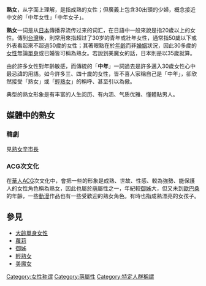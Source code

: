 {{unreferenced|time=2016-05-27T06:48:42+00:00}}
'''熟女'''，从字面上理解，是指成熟的女性；但廣義上包含30出頭的少婦，概念接近中文的「中年女性」「中年女子」。

'''熟女'''一词是从[[日本|日本]]傳播界流传过来的词汇，在日語中一般來說是指20歲以上的女性。傳到[[台灣|台灣]]後，則常用來指超过了30岁的青年或壯年女性，通常指50歲以下或外表看起來不超過50歲的女性；其著眼點在於[[年齡|年齡]]而非[[婚姻|婚姻]]狀況，因此30多歲的[[女性|女性]]無論[[單身|單身]]或已婚皆可稱為熟女。若說到美魔女的話，日本則是以35歲就算。

由於許多女性對年齡敏感，而傳統的「'''中年'''」一詞過去是許多邁入30歲女性心中最忌諱的用語。如今許多三、四十歲的女性，皆不喜人家稱自己是「中年」，卻欣然接受「熟女」或「[[輕熟女|輕熟女]]」的稱呼、甚至引以為傲。

典型的熟女形象是有丰富的人生阅历、有内涵、气质优雅、懂體貼男人。

==媒體中的熟女==
===韓劇===
見[[熟女辛市長|熟女辛市長]]

===ACG次文化===
{{See|日本動漫迷使用術語列表}}
在[[華人|華人]]ACG次文化中，會把一些的形象是成熟、世故、性感、較為強勢、能保護人的女性角色稱為熟女，因此也屬於[[萌|萌]]屬性之一，年紀較[[御姊|御姊]]大，但又未到[[歐巴桑|歐巴桑]]的年齡，一些[[動漫|動漫]]作品也有一些受歡迎的熟女角色。有時也指成熟漂亮的女孩子。

==參見==
*[[大齡單身女性|大齡單身女性]]
*[[蘿莉|蘿莉]]
*[[御姊|御姊]]
*[[輕熟女|輕熟女]]
*[[美魔女|美魔女]]
{{萌屬性}}

[[Category:女性称谓|Category:女性称谓]]
[[Category:萌屬性|Category:萌屬性]]
[[Category:特定人群稱謂|Category:特定人群稱謂]]